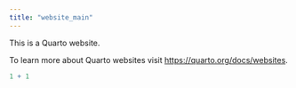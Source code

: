 ```yaml
---
title: "website_main"
---
```


This is a Quarto website.

To learn more about Quarto websites visit <https://quarto.org/docs/websites>.

```r
1 + 1
```
